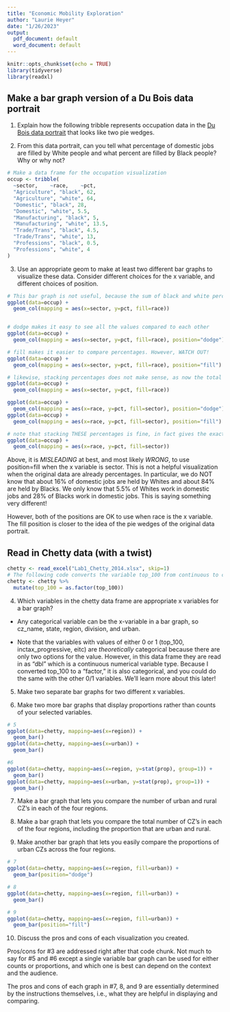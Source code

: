 ```yaml
---
title: "Economic Mobility Exploration"
author: "Laurie Heyer"
date: "1/26/2023"
output:
  pdf_document: default
  word_document: default
---
```


```r
knitr::opts_chunk$set(echo = TRUE)
library(tidyverse)
library(readxl)
```


## Make a bar graph version of a Du Bois data portrait

1. Explain how the following tribble represents occupation data in the [Du Bois data portrait](https://tile.loc.gov/storage-services/service/pnp/ppmsca/33800/33889v.jpg) that looks like two pie wedges.

2. From this data portrait, can you tell what percentage of domestic jobs are filled by White people and what percent are filled by Black people? Why or why not?

```r
# Make a data frame for the occupation visualization
occup <- tribble(
  ~sector,    ~race,    ~pct,
  "Agriculture", "black", 62, 
  "Agriculture", "white", 64,
  "Domestic", "black", 28,
  "Domestic", "white", 5.5,
  "Manufacturing", "black", 5,
  "Manufacturing", "white", 13.5,
  "Trade/Trans", "black", 4.5,
  "Trade/Trans", "white", 13,
  "Professions", "black", 0.5,
  "Professions", "white", 4
)

```

3. Use an appropriate geom to make at least two different bar graphs to visualize these data. Consider different choices for the x variable, and different choices of position. 

```r
# This bar graph is not useful, because the sum of black and white percentages in each sector is not 100, and does not mean anything 
ggplot(data=occup) +
  geom_col(mapping = aes(x=sector, y=pct, fill=race))


# dodge makes it easy to see all the values compared to each other
ggplot(data=occup) +
  geom_col(mapping = aes(x=sector, y=pct, fill=race), position="dodge")

# fill makes it easier to compare percentages. However, WATCH OUT! 
ggplot(data=occup) +
  geom_col(mapping = aes(x=sector, y=pct, fill=race), position="fill")

# likewise, stacking percentages does not make sense, as now the total is greater than 100, so not a percentage
ggplot(data=occup) +
  geom_col(mapping = aes(x=sector, y=pct, fill=race))

ggplot(data=occup) +
  geom_col(mapping = aes(x=race, y=pct, fill=sector), position="dodge")
ggplot(data=occup) +
  geom_col(mapping = aes(x=race, y=pct, fill=sector), position="fill")

# note that stacking THESE percentages is fine, in fact gives the exact same result as position="fill" because these percentages should add to 100 (and they do!)
ggplot(data=occup) +
  geom_col(mapping = aes(x=race, y=pct, fill=sector))
```

Above, it is *MISLEADING* at best, and most likely *WRONG*, to use position=fill when the x variable is sector. This is not a helpful visualization when the original data are already percentages. In particular, we do NOT know that about 16% of domestic jobs are held by Whites and about 84% are held by Blacks. We only know that 5.5% of Whites work in domestic jobs and 28% of Blacks work in domestic jobs. This is saying something very different! 

However, both of the positions are OK to use when race is the x variable. The fill position is closer to the idea of the pie wedges of the original data portrait.  

## Read in Chetty data (with a twist)
```r
chetty <- read_excel("Lab1_Chetty_2014.xlsx", skip=1)
# The following code converts the variable top_100 from continuous to categorical
chetty <- chetty %>%
  mutate(top_100 = as.factor(top_100))
```

4. Which variables in the chetty data frame are appropriate x variables for a bar graph? 

* Any categorical variable can be the x-variable in a bar graph, so cz_name, state, region, division, and urban. 

* Note that the variables with values of either 0 or 1 (top_100, inctax_progressive, eitc) are _theoretically_ categorical because there are only two options for the value. However, in this data frame they are read in as "dbl" which is a continuous numerical variable type. Because I converted top_100 to a "factor," it is also categorical, and you could do the same with the other 0/1 variables. We'll learn more about this later!

5. Make two separate bar graphs for two different x variables. 

6. Make two more bar graphs that display proportions rather than counts of your selected variables. 
```r
# 5
ggplot(data=chetty, mapping=aes(x=region)) +
  geom_bar()
ggplot(data=chetty, mapping=aes(x=urban)) +
  geom_bar()

#6
ggplot(data=chetty, mapping=aes(x=region, y=stat(prop), group=1)) +
  geom_bar()
ggplot(data=chetty, mapping=aes(x=urban, y=stat(prop), group=1)) +
  geom_bar()
```

7. Make a bar graph that lets you compare the number of urban and rural CZ's in each of the four regions. 

8. Make a bar graph that lets you compare the total number of CZ's in each of the four regions, including the proportion that are urban and rural.

9. Make another bar graph that lets you easily compare the proportions of urban CZs across the four regions.
```r
# 7
ggplot(data=chetty, mapping=aes(x=region, fill=urban)) +
  geom_bar(position="dodge")

# 8
ggplot(data=chetty, mapping=aes(x=region, fill=urban)) +
  geom_bar()

# 9    
ggplot(data=chetty, mapping=aes(x=region, fill=urban)) +
  geom_bar(position="fill")
```
10. Discuss the pros and cons of each visualization you created.

Pros/cons for #3 are addressed right after that code chunk. Not much to say for #5 and #6 except a single variable bar graph can be used for either counts or proportions, and which one is best can depend on the context and the audience.

The pros and cons of each graph in #7, 8, and 9 are essentially determined by the instructions themselves, i.e., what they are helpful in displaying and comparing.

